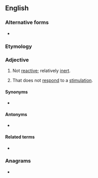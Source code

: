 {{also|un-reactive}}
==English==

===Alternative forms===
* {{l|en|un-reactive}}

===Etymology===
{{prefix|un|reactive|lang=en}}

===Adjective===
{{en-adj}}

# {{lb|en|chemistry}} Not [[reactive]]; relatively [[inert]].
# {{lb|en|psychology}} That does not [[respond]] to a [[stimulation]].

====Synonyms====
* {{l|en|nonreactive}}

====Antonyms====
* {{l|en|reactive}}

====Related terms====
* {{l|en|unreactivity}}

===Anagrams===
* {{anagrams|en|uncreative}}